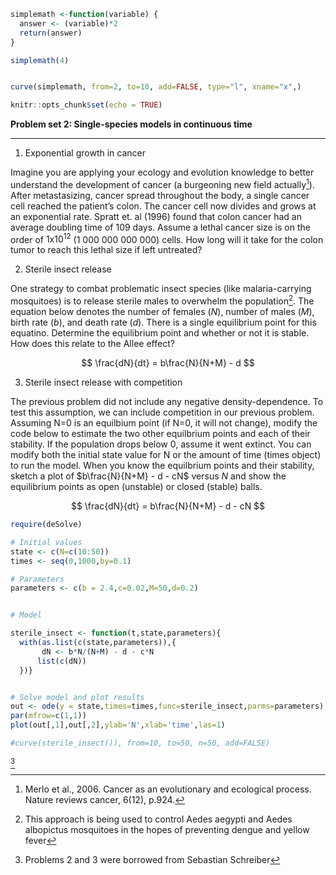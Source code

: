 ```r
simplemath <-function(variable) {
  answer <- (variable)*2 
  return(answer)
}

simplemath(4)


curve(simplemath, from=2, to=10, add=FALSE, type="l", xname="x",)
```


```r
knitr::opts_chunk$set(echo = TRUE)
```


**Problem set 2: Single-species models in continuous time**

---

1. Exponential growth in cancer

Imagine you are applying your ecology and evolution knowledge to better understand the development of cancer (a burgeoning new field actually^[Merlo et al., 2006. Cancer as an evolutionary and ecological process. Nature reviews cancer, 6(12), p.924.]). After metastasizing, cancer spread throughout the body, a single cancer cell reached the patient's colon. The cancer cell now divides and grows at an exponential rate. Spratt et. al (1996) found that colon cancer had an average doubling time of 109 days. Assume a lethal cancer size is on the order of $1 \text{x} 10^{12}$ (1 000 000 000 000) cells. How long will it take for the colon tumor to reach this lethal size if left untreated?



2. Sterile insect release 

One strategy to combat problematic insect species (like malaria-carrying mosquitoes) is to release sterile males to overwhelm the population^[This approach is being used to control Aedes aegypti and Aedes albopictus mosquitoes in the hopes of preventing dengue and yellow fever]. The equation below denotes the number of females (*N*), number of males (*M*), birth rate (*b*), and death rate (*d*). There is a single equilibrium point for this equatino. Determine the equilibrium point and whether or not it is stable. How does this relate to the Allee effect?



$$
\frac{dN}{dt} = b\frac{N}{N+M} - d
$$


3. Sterile insect release with competition

The previous problem did not include any negative density-dependence. To test this assumption, we can include competition in our previous problem. Assuming N=0 is an equilbium point (if N=0, it will not change), modify the code below to estimate the two other equilbrium points and each of their stability. If the population drops below 0, assume it went extinct. You can modify both the initial state value for N or the amount of time (times object) to run the model. When you know the equilbrium points and their stability, sketch a plot of $b\frac{N}{N+M} - d - cN$ versus $N$ and show the equilibrium points as open (unstable) or closed (stable) balls.

$$
\frac{dN}{dt} = b\frac{N}{N+M} - d - cN
$$

```r
require(deSolve)

# Initial values
state <- c(N=c(10:50))
times <- seq(0,1000,by=0.1)

# Parameters
parameters <- c(b = 2.4,c=0.02,M=50,d=0.2)


# Model
```


```r
sterile_insect <- function(t,state,parameters){
  with(as.list(c(state,parameters)),{
       dN <- b*N/(N+M) - d - c*N
      list(c(dN))   
  })}


# Solve model and plot results
out <- ode(y = state,times=times,func=sterile_insect,parms=parameters)
par(mfrow=c(1,1))
plot(out[,1],out[,2],ylab='N',xlab='time',las=1)

#curve(sterile_insect()), from=10, to=50, n=50, add=FALSE)
```

^[Problems 2 and 3 were borrowed from Sebastian Schreiber]

